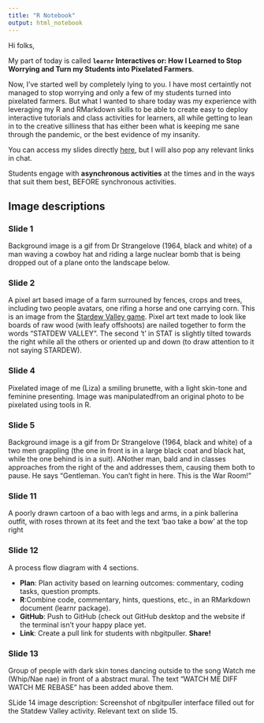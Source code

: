 ```yaml
---
title: "R Notebook"
output: html_notebook
---
```


Hi folks,

My part of today is called **`learnr` Interactives or: How I Learned to Stop Worrying and Turn my Students into Pixelated Farmers**.

Now, I've started well by completely lying to you. I have most certaintly not managed to stop worrying and only a few of my students turned into pixelated farmers. But what I wanted to share today was my experience with leveraging my R and RMarkdown skills to be able to create easy to deploy interactive tutorials and class activities for learners, all while getting to lean in to the creative silliness that has either been what is keeping me sane through the pandemic, or the best evidence of my insanity.

You can access my slides directly [here](https://bolton-cds-w22.netlify.app/#1), but I will also pop any relevant links in chat.



Students engage with __asynchronous activities__ at the times and in the ways that suit them best, BEFORE synchronous activities.

## Image descriptions
### Slide 1

Background image is a gif from Dr Strangelove (1964, black and white) of a man waving a cowboy hat and riding a large nuclear bomb that is being dropped out of a plane onto the landscape below.

### Slide 2

A pixel art based image of a farm surrouned by fences, crops and trees, including two people avatars, one rifing a horse and one carrying corn. This is an image from the [Stardew Valley game](https://www.stardewvalley.net/). Pixel art text made to look like boards of raw wood (with leafy offshoots) are nailed together to form the words "STATDEW VALLEY". The second 't' in STAT is slightly tilted towards the right while all the others or oriented up and down (to draw attention to it not saying STARDEW).

### Slide 4

Pixelated image of me (Liza) a smiling brunette, with a light skin-tone and feminine presenting. Image was manipulatedfrom an original photo to be pixelated using tools in R.

### Slide 5

Background image is a gif from Dr Strangelove (1964, black and white) of a two men grappling (the one in front is in a large black coat and black hat, while the one behind is in a suit). ANother man, bald and in classes approaches from the right of the and addresses them, causing them both to pause. He says "Gentleman. You can't fight in here. This is the War Room!"

### Slide 11

A poorly drawn cartoon of a bao with legs and arms, in a pink ballerina outfit, with roses thrown at its feet and the text 'bao take a bow' at the top right

### Slide 12

A process flow diagram with 4 sections. 

- __Plan__: Plan activity based on learning outcomes: commentary, coding tasks, question prompts.  
- __R__:Combine code, commentary, hints, questions, etc., in an RMarkdown document (learnr package).  
- __GitHub__: Push to GitHub (check out GitHub desktop and the website if the terminal isn't your happy place yet.  
- __Link__: Create a pull link for students with nbgitpuller. **Share!**

### Slide 13

Group of people with dark skin tones dancing outside to the song Watch me (Whip/Nae nae) in front of a abstract mural. The text "WATCH ME DIFF WATCH ME REBASE" has been added above them.

SLide 14 image description: Screenshot of nbgitpuller interface filled out for the Statdew Valley activity. Relevant text on slide 15.
